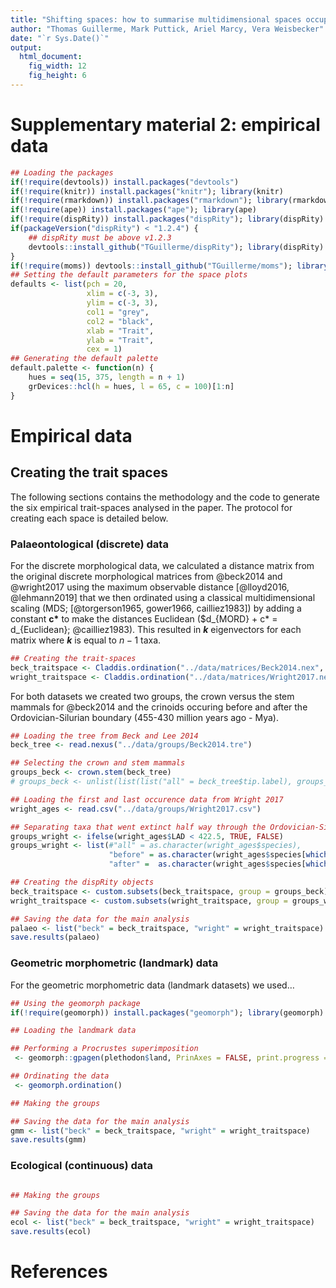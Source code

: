 ```yaml
---
title: "Shifting spaces: how to summarise multidimensional spaces occupancy? "
author: "Thomas Guillerme, Mark Puttick, Ariel Marcy, Vera Weisbecker"
date: "`r Sys.Date()`"
output:
  html_document:
    fig_width: 12
    fig_height: 6
---
```


# Supplementary material 2: empirical data

```r
## Loading the packages
if(!require(devtools)) install.packages("devtools")
if(!require(knitr)) install.packages("knitr"); library(knitr)
if(!require(rmarkdown)) install.packages("rmarkdown"); library(rmarkdown)
if(!require(ape)) install.packages("ape"); library(ape)
if(!require(dispRity)) install.packages("dispRity"); library(dispRity)
if(packageVersion("dispRity") < "1.2.4") {
    ## dispRity must be above v1.2.3
    devtools::install_github("TGuillerme/dispRity"); library(dispRity)
}
if(!require(moms)) devtools::install_github("TGuillerme/moms"); library(moms)
## Setting the default parameters for the space plots
defaults <- list(pch = 20,
                 xlim = c(-3, 3),
                 ylim = c(-3, 3),
                 col1 = "grey",
                 col2 = "black",
                 xlab = "Trait",
                 ylab = "Trait",
                 cex = 1)
## Generating the default palette
default.palette <- function(n) {
    hues = seq(15, 375, length = n + 1)
    grDevices::hcl(h = hues, l = 65, c = 100)[1:n]
}
```

# Empirical data

## Creating the trait spaces

The following sections contains the methodology and the code to generate the six empirical trait-spaces analysed in the paper.
The protocol for creating each space is detailed below.

### Palaeontological (discrete) data

For the discrete morphological data, we calculated a distance matrix from the original discrete morphological matrices from @beck2014 and @wright2017 using the maximum observable distance [@lloyd2016, @lehmann2019] that we then ordinated using a classical multidimensional scaling (MDS; [@torgerson1965, gower1966, cailliez1983]) by adding a constant **c\*** to make the distances Euclidean ($d_{MORD} + c* = d_{Euclidean}; @cailliez1983).
This resulted in ***k*** eigenvectors for each matrix where ***k*** is equal to $n-1$ taxa. 

```r
## Creating the trait-spaces
beck_traitspace <- Claddis.ordination("../data/matrices/Beck2014.nex", distance = "MORD")
wright_traitspace <- Claddis.ordination("../data/matrices/Wright2017.nex", distance = "MORD")
```

For both datasets we created two groups, the crown versus the stem mammals for @beck2014 and the crinoids occuring before and after the Ordovician-Silurian boundary (455-430 million years ago - Mya).

```r
## Loading the tree from Beck and Lee 2014
beck_tree <- read.nexus("../data/groups/Beck2014.tre")

## Selecting the crown and stem mammals
groups_beck <- crown.stem(beck_tree)
# groups_beck <- unlist(list(list("all" = beck_tree$tip.label), groups_beck), recursive = FALSE)

## Loading the first and last occurence data from Wright 2017
wright_ages <- read.csv("../data/groups/Wright2017.csv")

## Separating taxa that went extinct half way through the Ordovician-Silurian extinction (442.5 Mya)
groups_wright <- ifelse(wright_ages$LAD < 422.5, TRUE, FALSE)
groups_wright <- list(#"all" = as.character(wright_ages$species),
                      "before" = as.character(wright_ages$species[which(groups_wright)]),
                      "after" =  as.character(wright_ages$species[which(!groups_wright)]))

## Creating the dispRity objects
beck_traitspace <- custom.subsets(beck_traitspace, group = groups_beck)
wright_traitspace <- custom.subsets(wright_traitspace, group = groups_wright)

## Saving the data for the main analysis
palaeo <- list("beck" = beck_traitspace, "wright" = wright_traitspace)
save.results(palaeo)
```


### Geometric morphometric (landmark) data

For the geometric morphometric data (landmark datasets) we used...

```r
## Using the geomorph package
if(!require(geomorph)) install.packages("geomorph"); library(geomorph)

## Loading the landmark data

## Performing a Procrustes superimposition
 <- geomorph::gpagen(plethodon$land, PrinAxes = FALSE, print.progress = FALSE)

## Ordinating the data
 <- geomorph.ordination()

```

```r
## Making the groups

## Saving the data for the main analysis
gmm <- list("beck" = beck_traitspace, "wright" = wright_traitspace)
save.results(gmm)
```

### Ecological (continuous) data

```r
```

```r
## Making the groups

## Saving the data for the main analysis
ecol <- list("beck" = beck_traitspace, "wright" = wright_traitspace)
save.results(ecol)
```



# References